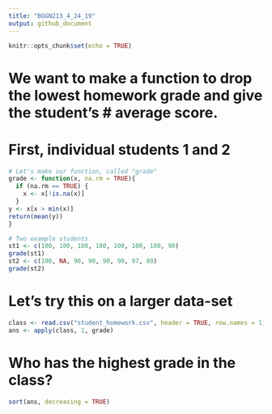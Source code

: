 ```yaml
---
title: "BGGN213_4_24_19"
output: github_document
---
```


```r
knitr::opts_chunk$set(echo = TRUE)
```

# We want to make a function to drop the lowest homework grade and give the student's # average score. 
# First, individual students 1 and 2
```r
# Let's make our function, called "grade"
grade <- function(x, na.rm = TRUE){
  if (na.rm == TRUE) {
    x <- x[!is.na(x)]
  }
y <- x[x > min(x)]
return(mean(y))
}

# Two example students
st1 <- c(100, 100, 100, 100, 100, 100, 100, 90)
grade(st1)
st2 <- c(100, NA, 90, 90, 90, 90, 97, 80)
grade(st2)
```
# Let's try this on a larger data-set
```r
class <- read.csv("student_homework.csv", header = TRUE, row.names = 1)
ans <- apply(class, 1, grade)
```

# Who has the highest grade in the class?
```r
sort(ans, decreasing = TRUE)
```

